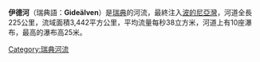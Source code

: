 '''伊德河'''（瑞典語：'''Gideälven'''）是[[瑞典|瑞典]]的河流，最終注入[[波的尼亞灣|波的尼亞灣]]，河道全長225公里，流域面積3,442平方公里，平均流量每秒38立方米，河道上有10座瀑布，最高的瀑布高25米。

{{Sweden-geo-stub}}
[[Category:瑞典河流|Category:瑞典河流]]